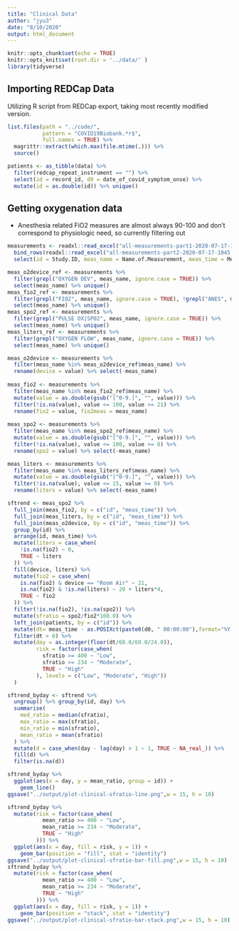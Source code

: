 ```yaml
---
title: "Clinical Data"
author: "jyu3"
date: "8/10/2020"
output: html_document
---
```


```r
knitr::opts_chunk$set(echo = TRUE)
knitr::opts_knit$set(root.dir = '../data/' )
library(tidyverse)
```

## Importing REDCap Data

Utilizing R script from REDCap export, taking most recently modified version.

```r
list.files(path = "../code/",
           pattern = "COVID19Biobank.*r$",
           full.names = TRUE) %>%
  magrittr::extract(which.max(file.mtime(.))) %>%
  source()

patients <- as_tibble(data) %>%
  filter(redcap_repeat_instrument == "") %>%
  select(id = record_id, d0 = date_of_covid_symptom_onse) %>%
  mutate(id = as.double(id)) %>% unique()

```

## Getting oxygenation data
* Anesthesia related FiO2 measures are almost always 90-100 and don't correspond to physiologic need, so currently filtering out

```r
measurements <- readxl::read_excel("all-measurements-part1-2020-07-17-1044.xlsx") %>%
  bind_rows(readxl::read_excel("all-measurements-part2-2020-07-17-1045.xlsx")) %>%
  select(id = Study.ID, meas_name = Name.of.Measurement, meas_time = Measurement.Time, value = Value)

meas_o2device_ref <- measurements %>%
  filter(grepl("OXYGEN DEV", meas_name, ignore.case = TRUE)) %>%
  select(meas_name) %>% unique()
meas_fio2_ref <- measurements %>%
  filter(grepl("FIO2", meas_name, ignore.case = TRUE), !grepl("ANES", meas_name, ignore.case = TRUE)) %>%
  select(meas_name) %>% unique()
meas_spo2_ref <- measurements %>%
  filter(grepl("PULSE OX|SPO2", meas_name, ignore.case = TRUE)) %>%
  select(meas_name) %>% unique()
meas_liters_ref <- measurements %>%
  filter(grepl("OXYGEN FLOW", meas_name, ignore.case = TRUE)) %>%
  select(meas_name) %>% unique()

meas_o2device <- measurements %>%
  filter(meas_name %in% meas_o2device_ref$meas_name) %>%
  rename(device = value) %>% select(-meas_name)
  
meas_fio2 <- measurements %>%
  filter(meas_name %in% meas_fio2_ref$meas_name) %>%
  mutate(value = as.double(gsub("[^0-9.]", "", value))) %>%
  filter(!is.na(value), value <= 100, value >= 21) %>%
  rename(fio2 = value, fio2meas = meas_name)
  
meas_spo2 <- measurements %>%
  filter(meas_name %in% meas_spo2_ref$meas_name) %>%
  mutate(value = as.double(gsub("[^0-9.]", "", value))) %>%
  filter(!is.na(value), value <= 100, value >= 0) %>%
  rename(spo2 = value) %>% select(-meas_name)

meas_liters <- measurements %>%
  filter(meas_name %in% meas_liters_ref$meas_name) %>%
  mutate(value = as.double(gsub("[^0-9.]", "", value))) %>%
  filter(!is.na(value), value <= 15, value >= 0) %>%
  rename(liters = value) %>% select(-meas_name)

sftrend <- meas_spo2 %>%
  full_join(meas_fio2, by = c("id", "meas_time")) %>%
  full_join(meas_liters, by = c("id", "meas_time")) %>%
  full_join(meas_o2device, by = c("id", "meas_time")) %>%
  group_by(id) %>%
  arrange(id, meas_time) %>%
  mutate(liters = case_when(
    !is.na(fio2) ~ 0,
    TRUE ~ liters
  )) %>%
  fill(device, liters) %>%
  mutate(fio2 = case_when(
    is.na(fio2) & device == "Room Air" ~ 21,
    is.na(fio2) & !is.na(liters) ~ 20 + liters*4,
    TRUE ~ fio2
  )) %>%
  filter(!is.na(fio2), !is.na(spo2)) %>%
  mutate(sfratio = spo2/fio2*100.0) %>%
  left_join(patients, by = c("id")) %>%
  mutate(dt= meas_time - as.POSIXct(paste0(d0, " 00:00:00"),format="%Y-%m-%d %H:%M:%OS",tz="Etc/GMT-5")) %>%
  filter(dt > 0) %>%
  mutate(day = as.integer(floor(dt/60.0/60.0/24.0)),
         risk = factor(case_when(
           sfratio >= 400 ~ "Low",
           sfratio >= 234 ~ "Moderate",
           TRUE ~ "High"
         ), levels = c("Low", "Moderate", "High"))
  )

sftrend_byday <- sftrend %>% 
  ungroup() %>% group_by(id, day) %>%
  summarise(
    med_ratio = median(sfratio),
    max_ratio = max(sfratio),
    min_ratio = min(sfratio),
    mean_ratio = mean(sfratio)
  ) %>%
  mutate(d = case_when(day - lag(day) > 1 ~ 1, TRUE ~ NA_real_)) %>%
  fill(d) %>%
  filter(is.na(d))

sftrend_byday %>%
  ggplot(aes(x = day, y = mean_ratio, group = id)) +
    geom_line()
ggsave("../output/plot-clinical-sfratio-line.png",w = 15, h = 10)

sftrend_byday %>%
  mutate(risk = factor(case_when(
           mean_ratio >= 400 ~ "Low",
           mean_ratio >= 234 ~ "Moderate",
           TRUE ~ "High"
         ))) %>%
  ggplot(aes(x = day, fill = risk, y = 1)) +
    geom_bar(position = "fill", stat = "identity")
ggsave("../output/plot-clinical-sfratio-bar-fill.png",w = 15, h = 10)
sftrend_byday %>%
  mutate(risk = factor(case_when(
           mean_ratio >= 400 ~ "Low",
           mean_ratio >= 234 ~ "Moderate",
           TRUE ~ "High"
         ))) %>%
  ggplot(aes(x = day, fill = risk, y = 1)) +
    geom_bar(position = "stack", stat = "identity")
ggsave("../output/plot-clinical-sfratio-bar-stack.png",w = 15, h = 10)
```

